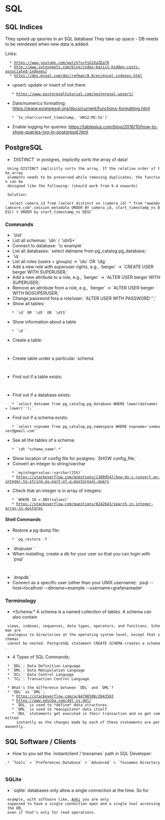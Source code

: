 = SQL =

== SQL Indices ==

They speed up qeuries in an SQL database
They take up space - DB needs to be reindexed when new data is added.

Links:
   * https://www.youtube.com/watch?v=fsG1XaZEa78
   * http://www.sqlnuggets.com/blog/index-basics-hidden-costs-associated-indexes/
   * https://dev.mysql.com/doc/refman/8.0/en/mysql-indexes.html

* upsert: update or insert of not there
    * https://www.postgresqltutorial.com/postgresql-upsert/
* Date/numerics formatting: https://www.postgresql.org/docs/current/functions-formatting.html
    * `to_char(current_timestamp, 'HH12:MI:SS')`
* Enable logging for queries: https://tableplus.com/blog/2018/10/how-to-show-queries-log-in-postgresql.html

== PostgreSQL ==

* `DISTINCT` in postgres, implicitly sorts the array of data!

  Using DISTINCT implicitly sorts the array. If the relative order of the array
  elements needs to be preserved while removing duplicates, the function can be
  designed like the following: (should work from 9.4 onwards)

  Solution:

  `select camera_id from (select distinct on (camera_id) * from "owen@slamcore.com".session_metadata ORDER BY camera_id, start_timestamp_ns DESC) t ORDER by start_timestamp_ns DESC`

=== Commands ===


* `\list`
* List all schemas: `\dn` / `\dnS+`
* Connect to database: `\c example`
* List all databases: `select datname from pg_catalog.pg_database;`
* `\q`
* List all roles (users + groups) -> `\du` OR `\dg`
* Add a new role with superuser rights, e.g., `berger` -> `CREATE USER berger WITH SUPERUSER;`
* Add a new attribute to a role, e.g., `berger` -> `ALTER USER berger WITH SUPERUSER;`
* Remove an attribute from a role, e.g., `berger` -> `ALTER USER berger WITH NOSUPERUSER;`
* Change password fora a role/user: `ALTER USER <username> WITH PASSWORD '<passwd>';`
* Show all tables:
    * `\d` OR `\dt` OR `\dtS`
* Show information about a table
    * `\d <pg_am>`
* Create a table:
    {{{pgsql
    CREATE TABLE comics(
      name varchar(80),
      publisher varchar(80),
      date_published date
    );
    }}}
* Create table under a particular `schema`
    {{{pgsql
    create table myschema.company(
      ID   INT              NOT NULL,
      NAME VARCHAR (20)     NOT NULL,
      AGE  INT              NOT NULL,
      ADDRESS  CHAR (25),
      SALARY   DECIMAL (18, 2),
      PRIMARY KEY (ID)
    );
    }}}
* Find out if a table exists:
   {{{psql
   SELECT EXISTS (
   SELECT FROM pg_tables
   WHERE  schemaname = '<schema-name-or-if-none == public>'
   AND    tablename  = '<some-table-name>'
   );
  }}}
* Find out if a database exists:
    * `select datname from pg_catalog.pg_database WHERE lower(datname) = lower('<your-db-name>');`
* Find out if a schema exists:
    * `select nspname from pg_catalog.pg_namespace WHERE nspname='someuser@gmail.com'`
* See all the tables of a schema:
    * `\dt "schema_name".*`
* Show location of config file for postgres: `SHOW config_file;`
* Convert an integer to string/varchar
    * `myintegervalue::varchar(255)`
    * https://stackoverflow.com/questions/13809547/how-do-i-convert-an-integer-to-string-as-part-of-a-postgresql-query
* Check that an integer is in array of integers:
    * `WHERE 10 = ANY(values)`
    * https://stackoverflow.com/questions/8242643/search-in-integer-array-in-postgres

==== Shell Commands ====

* Restore a pg dump file:
    * `pg_restore -f <path/to/dump/file>`
* `dropuser <user-name>`
* When installing, create a db for your user so that you can login with `psql`
    {{{sh
    createdb
    psql # this should now work from your user account
    }}}
* `dropdb <dbname>`
* Connect as a specific user (other than your UNIX username): `psql --host=localhost --dbname=example --username=grafanareader`

=== Terminology ===

* *Schema:* A schema is a named collection of tables. A schema can also contain
  views, indexes, sequences, data types, operators, and functions. Schemas are
  analogous to directories at the operating system level, except that schemas
  cannot be nested. PostgreSQL statement CREATE SCHEMA creates a schema.

* 4 Types of SQL Commands;
  * `DDL`: Data Definition Language
  * `DML`: Data Manipulation Language
  * `DCL`: Data Control Language
  * `TCL`: Transaction Control Language

  * What's the difference between `DDL` and `DML`?
  * `DDL` vs `DML`:
    * https://stackoverflow.com/a/44796508/2843583
    * https://www.educba.com/ddl-vs-dml/
    * `DDL` is used to *define* data structures.
    * `DML` is used to *manipulate* data itself.
    * `DDL` statements get executed in their transaction and so get committed
      instantly as the changes made by each of these statements are permanently.

{{https://wtmatter.com/wp-content/uploads/2020/01/SQL-Command-Types-%E2%80%93-DDL-DQL-DML-DCL-TCL.png}}

== SQL Software / Clients ==

* How to you set the `instantclient`/`tnsnames` path in SQL Developer:
  * `Tools` > `Preferences Database` > `Advanced` > `Tnsnames Directory`

=== SQLite ===

* `sqlite` databases only allow a single connection at the time. So for
  example, with software like, [[https://apps.ankiweb.net/|Anki]] you are only
  supposed to have a single connection open and a single tool accessing the DB,
  even if that's only for read operations.
